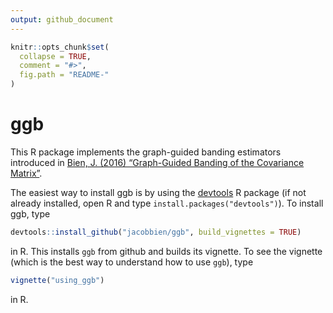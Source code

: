 ```yaml
---
output: github_document
---
```


<!-- README.md is generated from README.Rmd. Please edit that file -->

```r
knitr::opts_chunk$set(
  collapse = TRUE,
  comment = "#>",
  fig.path = "README-"
)
```

# ggb

This R package implements the graph-guided banding estimators introduced in
[Bien, J. (2016) "Graph-Guided Banding of the Covariance Matrix"](http://arxiv.org/abs/1606.00451).

The easiest way to install ggb is by using the [devtools](https://cran.r-project.org/web/packages/devtools/index.html) R package (if not already installed, open R and type `install.packages("devtools")`). To install ggb, type

```r
devtools::install_github("jacobbien/ggb", build_vignettes = TRUE)
```
in R.  This installs `ggb` from github and builds its vignette.  To see the vignette (which is the best way to understand how to use `ggb`), type

```r
vignette("using_ggb")
```
in R.
